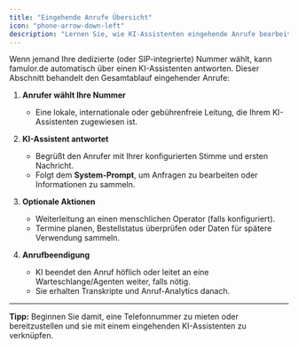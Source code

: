 ```yaml
---
title: "Eingehende Anrufe Übersicht"
icon: "phone-arrow-down-left"
description: "Lernen Sie, wie KI-Assistenten eingehende Anrufe bearbeiten, vom Antworten bis zur Anrufbeendigung und Analytics"
---
```


Wenn jemand Ihre dedizierte (oder SIP-integrierte) Nummer wählt, kann famulor.de automatisch über einen KI-Assistenten antworten. Dieser Abschnitt behandelt den Gesamtablauf eingehender Anrufe:

1. **Anrufer wählt Ihre Nummer**

   - Eine lokale, internationale oder gebührenfreie Leitung, die Ihrem KI-Assistenten zugewiesen ist.

2. **KI-Assistent antwortet**

   - Begrüßt den Anrufer mit Ihrer konfigurierten Stimme und ersten Nachricht.
   - Folgt dem **System-Prompt**, um Anfragen zu bearbeiten oder Informationen zu sammeln.

3. **Optionale Aktionen**

   - Weiterleitung an einen menschlichen Operator (falls konfiguriert).
   - Termine planen, Bestellstatus überprüfen oder Daten für spätere Verwendung sammeln.

4. **Anrufbeendigung**
   - KI beendet den Anruf höflich oder leitet an eine Warteschlange/Agenten weiter, falls nötig.
   - Sie erhalten Transkripte und Anruf-Analytics danach.

---

**Tipp:** Beginnen Sie damit, eine Telefonnummer zu mieten oder bereitzustellen und sie mit einem eingehenden KI-Assistenten zu verknüpfen. 